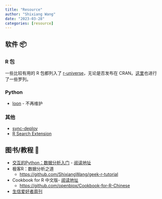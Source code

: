 ```yaml
---
title: "Resource"
author: "Shixiang Wang"
date: "2023-03-28"
categories: [resource]
---
```


## 软件 📦

### R 包

一些比较有用的 R 包都列入了 [r-universe](https://shixiangwang.r-universe.dev/)，无论是否发布在 CRAN。[这里](https://shixiangwang.github.io/project/)也进行了一些罗列。

### Python

- [loon](https://shixiangwang.github.io/project/loon/) - 不再维护

### 其他

- [sync-deploy](https://github.com/ShixiangWang/sync-deploy)
- [R Search Extension](https://github.com/ShixiangWang/r-search-extension)

## 图书/教程 📖

- [交互的Python：数据分析入门](https://shixiangwang.github.io/pybook) - [阅读地址](https://pybook.shixiangwang.work/)
- 极客R：数据分析之道
  - <https://github.com/ShixiangWang/geek-r-tutorial>
- Cookbook for R 中文版- [阅读地址](https://cookbook4r.shixiangwang.work/index.html)
  - <https://github.com/openbiox/Cookbook-for-R-Chinese>
- [生信爱好者周刊](https://shixiangwang.github.io/weekly/)
